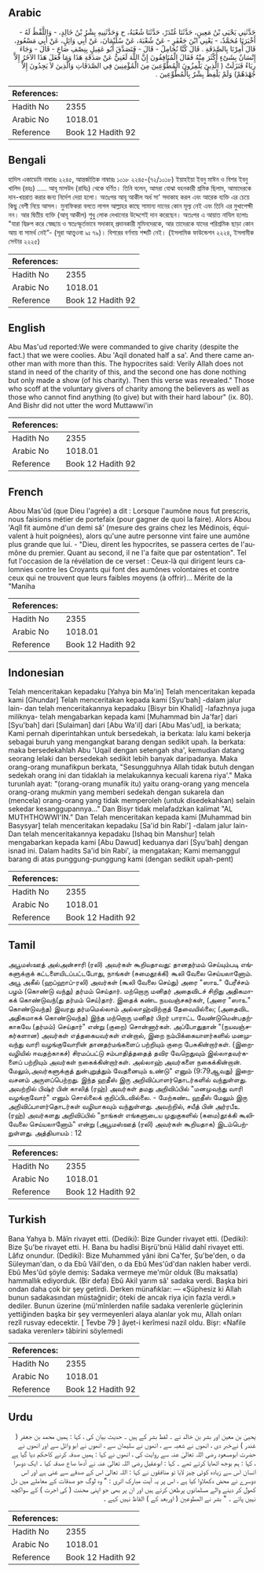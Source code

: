 ## Arabic


<div dir="rtl" lang="ar" style={{fontSize:'larger',backgroundColor:'#f8f9fa',padding:20}}>
حَدَّثَنِي يَحْيَى بْنُ مَعِينٍ، حَدَّثَنَا غُنْدَرٌ، حَدَّثَنَا شُعْبَةُ، ح وَحَدَّثَنِيهِ بِشْرُ بْنُ خَالِدٍ، - وَاللَّفْظُ لَهُ - أَخْبَرَنَا مُحَمَّدٌ، - يَعْنِي ابْنَ جَعْفَرٍ - عَنْ شُعْبَةَ، عَنْ سُلَيْمَانَ، عَنْ أَبِي وَائِلٍ، عَنْ أَبِي مَسْعُودٍ، قَالَ أُمِرْنَا بِالصَّدَقَةِ ‏.‏ قَالَ كُنَّا نُحَامِلُ - قَالَ - فَتَصَدَّقَ أَبُو عَقِيلٍ بِنِصْفِ صَاعٍ - قَالَ - وَجَاءَ إِنْسَانٌ بِشَىْءٍ أَكْثَرَ مِنْهُ فَقَالَ الْمُنَافِقُونَ إِنَّ اللَّهَ لَغَنِيٌّ عَنْ صَدَقَةِ هَذَا وَمَا فَعَلَ هَذَا الآخَرُ إِلاَّ رِيَاءً فَنَزَلَتْ ‏(‏ الَّذِينَ يَلْمِزُونَ الْمُطَّوِّعِينَ مِنَ الْمُؤْمِنِينَ فِي الصَّدَقَاتِ وَالَّذِينَ لاَ يَجِدُونَ إِلاَّ جُهْدَهُمْ‏)‏ وَلَمْ يَلْفِظْ بِشْرٌ بِالْمُطَّوِّعِينَ ‏.‏
</div>
<div style={{backgroundColor:'#f8f9fa',padding:20, marginBottom: 10}}><table> <thead> <tr> <th>References:</th> <th></th> </tr> </thead> <tbody><tr><td>Hadith No</td><td>2355</td></tr><tr><td>Arabic No</td><td>1018.01</td></tr><tr><td>Reference</td><td>Book 12 Hadith 92</td></tr></tbody></table></div>

## Bengali


<div dir="ltr" lang="bn" style={{fontSize:'larger',backgroundColor:'#f8f9fa',padding:20}}>
হাদিস একাডেমি নাম্বারঃ ২২৪৫, আন্তর্জাতিক নাম্বারঃ ১০১৮ ২২৪৫-(৭২/১০১৮) ইয়াহইয়া ইবনু মাঈন ও বিশর ইবনু খালিদ (রহঃ) ..... আবূ মাসউদ (রাযিঃ) থেকে বর্ণিত। তিনি বলেন, আমরা বোঝা বহনকারী শ্রমিক ছিলাম, আমাদেরকে দান-খয়রাত করার জন্য নির্দেশ দেয়া হলো। অতঃপর আবূ আকীল অর্ধ সা' সদাকাহ করল এবং আরেক ব্যক্তি এর চেয়ে কিছু বেশী নিয়ে আসল। মুনাফিকরা বলতে লাগল আল্লাহর কাছে সামান্য দানের কোন মূল্য নেই এবং তিনি এর মুখাপেক্ষী নন। আর দ্বিতীয় ব্যক্তি (আবূ আকীল) শুধু লোক দেখানোর উদ্দেশেই দান করেছেন। অতঃপর এ আয়াত নাযিল হলোঃ "যারা বিদ্রুপ করে স্বেচ্ছায় ও স্বতঃস্ফূর্তভাবে সদাকাহ্ প্রদানকারী মুমিনদেরকে, আর তাদেরকে যাদের পরিশ্রমিক ছাড়া কোন আয় বা সামর্থ নেই”- (সূরা আত্ত্বওবা ৯ঃ ৭৯)। বিশরের বর্ণনায় শব্দটি নেই। (ইসলামিক ফাউন্ডেশন ২২২৪, ইসলামীক সেন্টার ২২২৫)
</div>
<div style={{backgroundColor:'#f8f9fa',padding:20, marginBottom: 10}}><table> <thead> <tr> <th>References:</th> <th></th> </tr> </thead> <tbody><tr><td>Hadith No</td><td>2355</td></tr><tr><td>Arabic No</td><td>1018.01</td></tr><tr><td>Reference</td><td>Book 12 Hadith 92</td></tr></tbody></table></div>

## English


<div dir="ltr" lang="en" style={{fontSize:'larger',backgroundColor:'#f8f9fa',padding:20}}>
Abu Mas'ud reported:We were commanded to give charity (despite the fact.) that we were coolies. Abu 'Aqil donated half a sa'. And there came another man with more than this. The hypocrites said: Verily Allah does not stand in need of the charity of this, and the second one has done nothing but only made a show (of his charity). Then this verse was revealed." Those who scoff at the voluntary givers of charity among the believers as well as those who cannot find anything (to give) but with their hard labour" (ix. 80). And Bishr did not utter the word Muttawwi'in
</div>
<div style={{backgroundColor:'#f8f9fa',padding:20, marginBottom: 10}}><table> <thead> <tr> <th>References:</th> <th></th> </tr> </thead> <tbody><tr><td>Hadith No</td><td>2355</td></tr><tr><td>Arabic No</td><td>1018.01</td></tr><tr><td>Reference</td><td>Book 12 Hadith 92</td></tr></tbody></table></div>

## French


<div dir="ltr" lang="fr" style={{fontSize:'larger',backgroundColor:'#f8f9fa',padding:20}}>
Abou Mas'ûd (que Dieu l'agrée) a dit : Lorsque l'aumône nous fut prescris, nous faisions métier de portefaix (pour gagner de quoi la faire). Alors Abou 'Aqîl fit aumône d'un demi sâ' (mesure des grains chez les Médinois, équivalent à huit poignées), alors qu'une autre personne vint faire une aumône plus grande que lui. - "Dieu, dirent les hypocrites, se passera certes de l'aumône du premier. Quant au second, il ne l'a faite que par ostentation". Tel fut l'occasion de la révélation de ce verset : Ceux-là qui dirigent leurs calomnies contre les Croyants qui font des aumônes volontaires et contre ceux qui ne trouvent que leurs faibles moyens (à offrir)... Mérite de la "Maniha
</div>
<div style={{backgroundColor:'#f8f9fa',padding:20, marginBottom: 10}}><table> <thead> <tr> <th>References:</th> <th></th> </tr> </thead> <tbody><tr><td>Hadith No</td><td>2355</td></tr><tr><td>Arabic No</td><td>1018.01</td></tr><tr><td>Reference</td><td>Book 12 Hadith 92</td></tr></tbody></table></div>

## Indonesian


<div dir="ltr" lang="id" style={{fontSize:'larger',backgroundColor:'#f8f9fa',padding:20}}>
Telah menceritakan kepadaku [Yahya bin Ma'in] Telah menceritakan kepada kami [Ghundar] Telah menceritakan kepada kami [Syu'bah] -dalam jalur lain- dan telah menceritakannya kepadaku [Bisyr bin Khalid] -lafazhnya juga miliknya- telah mengabarkan kepada kami [Muhammad bin Ja'far] dari [Syu'bah] dari [Sulaiman] dari [Abu Wa'il] dari [Abu Mas'ud], ia berkata; Kami pernah diperintahkan untuk bersedekah, ia berkata: lalu kami bekerja sebagai buruh yang mengangkat barang dengan sedikit upah. Ia berkata: maka bersedekahlah Abu 'Uqail dengan setengah sha', kemudian datang seorang lelaki dan bersedekah sedikit lebih banyak daripadanya. Maka orang-orang munafikpun berkata, "Sesungguhnya Allah tidak butuh dengan sedekah orang ini dan tidaklah ia melakukannya kecuali karena riya'." Maka turunlah ayat: "(orang-orang munafik itu) yaitu orang-orang yang mencela orang-orang mukmin yang memberi sedekah dengan sukarela dan (mencela) orang-orang yang tidak memperoleh (untuk disedekahkan) selain sekedar kesanggupannya…" Dan Bisyr tidak melafadzkan kalimat "AL MUTHTHOWWI'IN." Dan Telah menceritakan kepada kami [Muhammad bin Basysyar] telah menceritakan kepadaku [Sa'id bin Rabi'] -dalam jalur lain- Dan telah menceritakannya kepadaku [Ishaq bin Manshur] telah mengabarkan kepada kami [Abu Dawud] keduanya dari [Syu'bah] dengan isnad ini. Dalam hadits Sa'id bin Rabi', ia mengatakan; Kami memanggul barang di atas punggung-punggung kami (dengan sedikit upah-pent)
</div>
<div style={{backgroundColor:'#f8f9fa',padding:20, marginBottom: 10}}><table> <thead> <tr> <th>References:</th> <th></th> </tr> </thead> <tbody><tr><td>Hadith No</td><td>2355</td></tr><tr><td>Arabic No</td><td>1018.01</td></tr><tr><td>Reference</td><td>Book 12 Hadith 92</td></tr></tbody></table></div>

## Tamil


<div dir="ltr" lang="ta" style={{fontSize:'larger',backgroundColor:'#f8f9fa',padding:20}}>
அபூமஸ்ஊத் அல்அன்சாரி (ரலி) அவர்கள் கூறியதாவது: தானதர்மம் செய்யும்படி எங்களுக்குக் கட்டளையிடப்பட்டபோது, நாங்கள் (சுமைதூக்கி) கூலி வேலை செய்யலானோம். அபூ அகீல் (ஹப்ஹாப்-ரலி) அவர்கள் (கூலி வேலை செய்து) அரை "ஸாஉ" பேரீச்சம் பழம் (கொண்டு வந்து) தர்மம் செய்தார். மற்றொரு மனிதர் அதைவிடச் சிறிது அதிகமாகக் கொண்டுவந்(து தர்மம் செய்)தார். இதைக் கண்ட நயவஞ்சகர்கள், (அரை "ஸாஉ" கொண்டுவந்த) இவரது தர்மமெல்லாம் அல்லாஹ்விற்குத் தேவையில்லை; (அதைவிட அதிகமாகக் கொண்டுவந்த) இந்த மற்றொரு மனிதர் பிறர் பாராட்ட வேண்டுமென்பதற்காகவே (தர்மம்) செய்தார்" என்று (குறை) சொன்னார்கள். அப்போதுதான் "(நயவஞ்சகர்களான) அவர்கள் எத்தகையவர்கள் என்றால், இறை நம்பிக்கையாளர்களில் மனமுவந்து வாரி வழங்குவோரின் தானதர்மங்களைப் பற்றியும் குறை பேசுகின்றார்கள். (இறைவழியில் ஈவதற்காகச்) சிரமப்பட்டு சம்பாதித்ததைத் தவிர வேறெதுவும் இல்லாதவர்களைப் பற்றியும் அவர்கள் நகைக்கின்றார்கள். அல்லாஹ் அவர்களை நகைக்கின்றான். மேலும்,அவர்களுக்குத் துன்புறுத்தும் வேதனையும் உண்டு" எனும் (9:79ஆவது) இறைவசனம் அருளப்பெற்றது. இந்த ஹதீஸ் இரு அறிவிப்பாளர்தொடர்களில் வந்துள்ளது. அவற்றில் பிஷ்ர் பின் காலித் (ரஹ்) அவர்கள் தமது அறிவிப்பில் "மனமுவந்து வாரி வழங்குவோர்" எனும் சொல்லைக் குறிப்பிடவில்லை. - மேற்கண்ட ஹதீஸ் மேலும் இரு அறிவிப்பாளர்தொடர்கள் வழியாகவும் வந்துள்ளது. அவற்றில், சயீத் பின் அர்ரபீஉ (ரஹ்) அவர்களது அறிவிப்பில் "நாங்கள் எங்களுடைய முதுகுகளில் (சுமை)தூக்கி கூலிவேலை செய்யலானோம்" என்று (அபூமஸ்ஊத் (ரலி) அவர்கள் கூறியதாக) இடம்பெற்றுள்ளது. அத்தியாயம் : 12
</div>
<div style={{backgroundColor:'#f8f9fa',padding:20, marginBottom: 10}}><table> <thead> <tr> <th>References:</th> <th></th> </tr> </thead> <tbody><tr><td>Hadith No</td><td>2355</td></tr><tr><td>Arabic No</td><td>1018.01</td></tr><tr><td>Reference</td><td>Book 12 Hadith 92</td></tr></tbody></table></div>

## Turkish


<div dir="ltr" lang="tr" style={{fontSize:'larger',backgroundColor:'#f8f9fa',padding:20}}>
Bana Yahya b. Mâîn rivayet etti. (Dediki): Bize Gunder rivayet etti. (Dediki): Bize Şu'be rivayet etti. H. Bana bu hadîsi Bişrü'bnü Hâlid dahî rivayet etti. Lâfız onundur. (Dediki): Bize Muhammed yâni ibni Ca'fer, Şu'be'den, o da Süleyman'dan, o da Ebû Vâil'den, o da Ebû Mes'ûd'dan naklen haber verdi. Ebû Mes'ûd şöyle demiş: Sadaka vermeye me'mûr olduk (Bu maksatla) hammallık ediyorduk. (Bir defa) Ebû Akil yarım sâ' sadaka verdi. Başka biri ondan daha çok bir şey getirdi. Derken münafıklar: — «Şüphesiz ki Allah bunun sadakasından müstağnidir; öteki de ancak riya için fazla verdi.» dediler. Bunun üzerine (mü'mînlerden nafile sadaka verenlerle güçlerinin yettiğinden başka bir şey vermeyenleri alaya alanlar yok mu, Allah onları rezîl rusvay edecektir. [ Tevbe 79 ] âyet-i kerîmesi nazil oldu. Bişr: «Nafile sadaka verenler» tâbirini söylemedi
</div>
<div style={{backgroundColor:'#f8f9fa',padding:20, marginBottom: 10}}><table> <thead> <tr> <th>References:</th> <th></th> </tr> </thead> <tbody><tr><td>Hadith No</td><td>2355</td></tr><tr><td>Arabic No</td><td>1018.01</td></tr><tr><td>Reference</td><td>Book 12 Hadith 92</td></tr></tbody></table></div>

## Urdu


<div dir="rtl" lang="ur" style={{fontSize:'larger',backgroundColor:'#f8f9fa',padding:20}}>
یحییٰ بن معین اور بشر بن خالد نے ۔ لفظ بشر کے ہیں ۔ حدیث بیان کی ، کہا : ہمیں محمد بن جعفر ( غندر ) نےخبر دی ، انھوں نے شعبہ سے ، انھوں نے سلیمان سے ، انھوں نے ابو وائل سے اور انھوں نے حضرت ابومسعود رضی اللہ تعالیٰ عنہ سے روایت کی ، انھوں نے کہا : ہمیں صدقہ کرنے کاحکم دیا گیا ہے ، کہا : ہم بوجھ اٹھایا کرتے تھے ۔ کہا : ابوعقیل رضی اللہ تعالیٰ عنہ نے آدھا صاع صدقہ کیا ۔ ایک دوسرا انسان اس سے زیادہ کوئی چیز لایا تو منافقوں نے کہا : اللہ تعالیٰ اس کے صدقے سے غنی ہے اور اس دوسرے نے محض دکھلاوا کیا ہے ، اس پر یہ آیت مبارک اتری : " وہ لوگ جو صدقات کے معاملے میں دل کھول کر دینے والے مسلمانوں پرطعن کرتے ہیں اور ان پر بھی جو اپنی محنت ( کی اجرت ) کے سواکچھ نہیں پاتے ۔ " بشر نے المطوعين ( اوربعد کے ) الفاظ نہیں کہے ۔
</div>
<div style={{backgroundColor:'#f8f9fa',padding:20, marginBottom: 10}}><table> <thead> <tr> <th>References:</th> <th></th> </tr> </thead> <tbody><tr><td>Hadith No</td><td>2355</td></tr><tr><td>Arabic No</td><td>1018.01</td></tr><tr><td>Reference</td><td>Book 12 Hadith 92</td></tr></tbody></table></div>